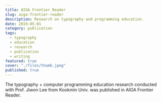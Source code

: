 ```yaml
---
title: AIGA Frontier Reader
slug: aiga-frontier-reader
description: Research on typography and programming education.
date: 2019-05-01
category: publication
tags:
  - typography
  - education
  - research
  - publication
  - writing
featured: true
cover: "./files/thumb.jpeg"
published: true
---
```




The typography + computer programming education research conducted with Prof. Jiwon Lee from Kookmin Univ. was published in AIGA Frontier Reader.

<GC start={2} end={12}>
  <MediaGrid
    maxCols={2}
    media={[img1, img2, img3, img4]}
    alts={[
      "book cover",
      "book table of contents",
      "book spread",
      "book spread",
    ]}
    class="gap-8"
  />
</GC>
